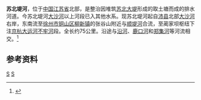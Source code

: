 {{Infobox River
  | river_name      = 苏北堤河
  | image_name      =
  | image_size      = 
  | caption         = 
  | origin          = [[江苏省|江苏省]][[沛县|沛县]]北部[[大沙河_(昭阳湖)|大沙河]]右岸
  | mouth           = 江苏省[[徐州市|徐州市]][[铜山区|铜山区]][[柳新镇|柳新镇]]蔺家坝枢纽[[不牢河|不牢河]]
  | basin_countries = {{PRC}}
  | length          = 75公里
  | elevation       = 
  | mouth_elevation = 
  | discharge       = 
  | watershed       =
}}
'''苏北堤河'''，位于[[中国|中国]][[江苏省|江苏省]]北部，是整治因堆筑[[苏北大堤|苏北大堤]]形成的取土塘而成的排水河道。今苏北堤河[[大沙河_(昭阳湖)|大沙河]]以上河段已入其他水系。现苏北堤河起自[[沛县|沛县]]北部[[大沙河_(昭阳湖)|大沙河]]右岸，东南流至[[徐州市|徐州市]][[铜山区|铜山区]][[柳新镇|柳新镇]]的张谷山附近与[[顺堤河|顺堤河]]合流，至蔺家坝枢纽下注[[京杭大运河|京杭大运河]][[不牢河|不牢河]]段。全长约75公里。沿途与[[沿河_(微山湖)|沿河]]、[[鹿口河|鹿口河]]和[[郑集河|郑集河]]等河流相交。<ref name="中国河湖大典">{{cite book zh |author=《[[中国河湖大典|中国河湖大典]]》编纂委员会 |title=《中国河湖大典·淮河卷》 |format=M |edition=1 |location=北京 |publisher=中国水利水电出版社 |date=2010年9月 |pages=188页 |id= ISBN 978-7-5084-7953-8}}</ref>
==参考资料==
{{reflist}}
{{京杭大运河}}
[[Category:京杭大运河|S]]
[[Category:江苏河流|S]]